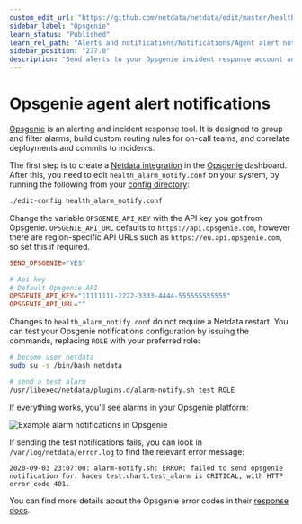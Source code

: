 ```yaml
---
custom_edit_url: "https://github.com/netdata/netdata/edit/master/health/notifications/opsgenie/README.md"
sidebar_label: "Opsgenie"
learn_status: "Published"
learn_rel_path: "Alerts and notifications/Notifications/Agent alert notifications"
sidebar_position: "277.0"
description: "Send alerts to your Opsgenie incident response account any time an anomaly or performance issue strikes a node in your infrastructure."
---
```



# Opsgenie agent alert notifications

[Opsgenie](https://www.atlassian.com/software/opsgenie) is an alerting and incident response tool. It is designed to
group and filter alarms, build custom routing rules for on-call teams, and correlate deployments and commits to
incidents.

The first step is to create a [Netdata integration](https://docs.opsgenie.com/docs/api-integration) in the
[Opsgenie](https://www.atlassian.com/software/opsgenie) dashboard. After this, you need to edit
`health_alarm_notify.conf` on your system, by running the following from
your [config directory](/docs/nightly/getting-started/manage-and-configure/configuration):

```bash
./edit-config health_alarm_notify.conf
```

Change the variable `OPSGENIE_API_KEY` with the API key you got from Opsgenie. `OPSGENIE_API_URL` defaults to
`https://api.opsgenie.com`, however there are region-specific API URLs such as `https://eu.api.opsgenie.com`, so set
this if required.

```conf
SEND_OPSGENIE="YES"

# Api key
# Default Opsgenie API
OPSGENIE_API_KEY="11111111-2222-3333-4444-555555555555"
OPSGENIE_API_URL=""
```

Changes to `health_alarm_notify.conf` do not require a Netdata restart. You can test your Opsgenie notifications
configuration by issuing the commands, replacing `ROLE` with your preferred role:

```sh
# become user netdata
sudo su -s /bin/bash netdata

# send a test alarm
/usr/libexec/netdata/plugins.d/alarm-notify.sh test ROLE
```

If everything works, you'll see alarms in your Opsgenie platform:

![Example alarm notifications in
Opsgenie](https://user-images.githubusercontent.com/49162938/92184518-f725f900-ee40-11ea-9afa-e7c639c72206.png)

If sending the test notifications fails, you can look in `/var/log/netdata/error.log` to find the relevant error
message:

```log
2020-09-03 23:07:00: alarm-notify.sh: ERROR: failed to send opsgenie notification for: hades test.chart.test_alarm is CRITICAL, with HTTP error code 401.
```

You can find more details about the Opsgenie error codes in
their [response docs](https://docs.opsgenie.com/docs/response).


